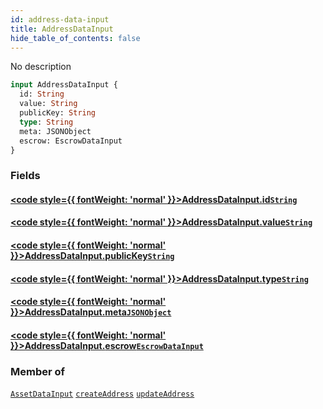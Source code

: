 ```yaml
---
id: address-data-input
title: AddressDataInput
hide_table_of_contents: false
---
```








No description

```graphql
input AddressDataInput {
  id: String
  value: String
  publicKey: String
  type: String
  meta: JSONObject
  escrow: EscrowDataInput
}
```


### Fields

#### [<code style={{ fontWeight: 'normal' }}>AddressDataInput.<b>id</b></code>](#)<Bullet />[`String`](/docs/api/scalars/string) <Badge class="secondary" text="scalar"/>
> 
> 

#### [<code style={{ fontWeight: 'normal' }}>AddressDataInput.<b>value</b></code>](#)<Bullet />[`String`](/docs/api/scalars/string) <Badge class="secondary" text="scalar"/>
> 
> 

#### [<code style={{ fontWeight: 'normal' }}>AddressDataInput.<b>publicKey</b></code>](#)<Bullet />[`String`](/docs/api/scalars/string) <Badge class="secondary" text="scalar"/>
> 
> 

#### [<code style={{ fontWeight: 'normal' }}>AddressDataInput.<b>type</b></code>](#)<Bullet />[`String`](/docs/api/scalars/string) <Badge class="secondary" text="scalar"/>
> 
> 

#### [<code style={{ fontWeight: 'normal' }}>AddressDataInput.<b>meta</b></code>](#)<Bullet />[`JSONObject`](/docs/api/scalars/jsonobject) <Badge class="secondary" text="scalar"/>
> 
> 

#### [<code style={{ fontWeight: 'normal' }}>AddressDataInput.<b>escrow</b></code>](#)<Bullet />[`EscrowDataInput`](/docs/api/inputs/escrow-data-input) <Badge class="secondary" text="input"/>
> 
> 



### Member of

[`AssetDataInput`](/docs/api/inputs/asset-data-input)  <Badge class="secondary" text="input"/><Bullet />[`createAddress`](/docs/api/mutations/create-address)  <Badge class="secondary" text="mutation"/><Bullet />[`updateAddress`](/docs/api/mutations/update-address)  <Badge class="secondary" text="mutation"/>



